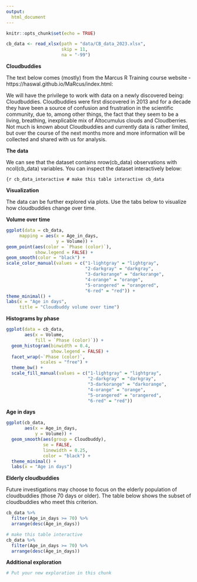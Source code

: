 ---
output:
  html_document
---

```{r setup, include=FALSE}
knitr::opts_chunk$set(echo = TRUE)

cb_data <- read_xlsx(path = "data/CB_data_2023.xlsx",
                     skip = 11,
                     na = "-99")
```


**Cloudbuddies**

The text below comes (mostly) from the Marcus R Training course website - https://haswal.github.io/MaRcus/index.html: 

We will have the privilege to work with data on a newly discovered being: Cloudbuddies. Cloudbuddies were first discovered in 2013 and for a decade they have been a source of confusion and frustration in the scientific community, due to, among other things, the fact that they seem to be a living, breathing, inexplicable mix of Altocumulus clouds and Cloudberries. Not much is known about Cloudbuddies and currently data is rather limited, but over the course of the next months more and more information will be collected and shared with us for analysis.

**The data**

We can see that the dataset contains nrow(cb_data) observations with ncol(cb_data) variables. You can inspect the dataset interactively below:

```{r cb_data_interactive
# make this table interactive
cb_data
```

**Visualization**

The data can be further explored via plots. Use the tabs below to visualize how cloudbuddies change over time.

**Volume over time**

```{r scatterplot}
ggplot(data = cb_data, 
     mapping = aes(x = Age_in_days, 
                   y = Volume)) +
geom_point(aes(color = `Phase (color)`),
           show.legend = FALSE) +
geom_smooth(color = "black") +
scale_color_manual(values = c("1-lightgray" = "lightgray",
                              "2-darkgray" = "darkgray",
                              "3-darkorange" = "darkorange",
                              "4-orange" = "orange",
                              "5-orangered" = "orangered",
                              "6-red" = "red")) +
theme_minimal() +
labs(x = "Age in days", 
     title = "Cloudbuddy volume over time")
```

**Histograms by phase**

```{r facets}
ggplot(data = cb_data,
       aes(x = Volume, 
           fill = `Phase (color)`)) +
  geom_histogram(binwidth = 0.4, 
                 show.legend = FALSE) +
  facet_wrap(~`Phase (color)`, 
             scales = "free") +
  theme_bw() +
  scale_fill_manual(values = c("1-lightgray" = "lightgray",
                               "2-darkgray" = "darkgray",
                               "3-darkorange" = "darkorange",
                               "4-orange" = "orange",
                               "5-orangered" = "orangered",
                               "6-red" = "red"))
```

**Age in days**

```{r linegraph}
ggplot(cb_data, 
       aes(x = Age_in_days,
           y = Volume)) +
  geom_smooth(aes(group = Cloudbuddy), 
              se = FALSE, 
              linewidth = 0.25,
              color = "black") +
  theme_minimal() +
  labs(x = "Age in days")
```

**Elderly cloudbuddies**

Future investigations may choose to focus on the elderly population of cloudbuddies (those 70 days or older). The table below shows the subset of cloudbuddies who meet this criterion. 

```{r}
cb_data %>% 
  filter(Age_in_days >= 70) %>% 
  arrange(desc(Age_in_days))
```

```{r}
# make this table interactive
cb_data %>% 
  filter(Age_in_days >= 70) %>% 
  arrange(desc(Age_in_days))
```

**Additional exploration**

```{r new-exploration}
# Put your new exploration in this chunk


```

